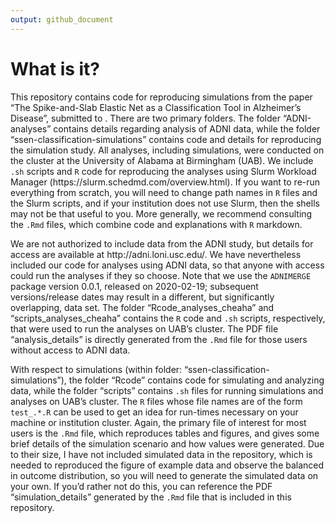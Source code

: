 ```yaml
---
output: github_document
---
```


<!-- README.md is generated from README.Rmd. Please edit that file -->

# What is it?

This repository contains code for reproducing simulations from the paper "The Spike-and-Slab Elastic Net as a Classification Tool in Alzheimer's Disease", submitted to \textit{PLOS ONE}. There are two primary folders. The folder "ADNI-analyses" contains details regarding analysis of ADNI data, while the folder "ssen-classification-simulations" contains code and details for reproducing the simulation study. All analyses, including simulations, were conducted on the cluster at the University of Alabama at Birmingham (UAB). We include `.sh` scripts and `R` code for reproducing the analyses using Slurm Workload Manager (https://slurm.schedmd.com/overview.html). If you want to re-run everything from scratch, you will need to change path names in `R` files and the Slurm scripts, and if your institution does not use Slurm, then the shells may not be that useful to you. More generally, we recommend consulting the `.Rmd` files, which combine code and explanations with `R` markdown.

We are not authorized to include data from the ADNI study, but details for access are available at http://adni.loni.usc.edu/. We have nevertheless included our code for analyses using ADNI data, so that anyone with access could run the analyses if they so choose. Note that we use the `ADNIMERGE` package version 0.0.1, released on 2020-02-19; subsequent versions/release dates may result in a different, but significantly overlapping, data set. The folder "Rcode_analyses_cheaha" and "scripts_analyses_cheaha" contains the `R` code  and `.sh` scripts, respectively, that were used to run the analyses on UAB's cluster. The PDF file "analysis_details" is directly generated from the `.Rmd` file for those users without access to ADNI data. 

With respect to simulations (within folder: "ssen-classification-simulations"), the folder "Rcode" contains code for simulating and analyzing data, while the folder "scripts" contains `.sh` files for running simulations and analyses on UAB's cluster. The `R` files whose file names are of the form `test_.*.R` can be used to get an idea for run-times necessary on your machine or institution cluster. Again, the primary file of interest for most users is the `.Rmd` file, which reproduces tables and figures, and gives some brief details of the simulation scenario and how values were generated. Due to their size, I have not included simulated data in the repository, which is needed to reproduced the figure of example data and observe the balanced in outcome distribution, so you will need to generate the simulated data on your own. If you'd rather not do this, you can reference the PDF "simulation_details" generated by the `.Rmd` file that is included in this repository.  

